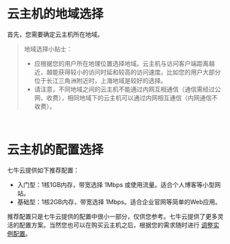 # 云主机的地域选择

首先，您需要确定云主机所在地域。

> 地域选择小贴士：
> - 应根据您的用户所在地理位置选择地域。云主机与访问客户端距离越近，越能获得较小的访问时延和较高的访问速度。比如您的用户大部分位于长江三角洲附近时，上海地域是较好的选择。
> - 请注意，不同地域之间的云主机不能通过内网互相通信（通信需经过公网，收费），相同地域下的云主机可以通过内网相互通信（内网通信不收费）。

<br/>

# 云主机的配置选择

七牛云提供如下推荐配置：

- 入门型：1核1GB内存，带宽选择 1Mbps 或使用流量。适合个人博客等小型网站。
- 基础型：1核2GB内存，带宽选择 1Mbps。适合企业官网等简单的Web应用。

推荐配置只是七牛云提供的配置中很小一部分，仅供您参考。七牛云提供了更多灵活的配置方案。当然您也可以在购买云主机之后，根据您的需求随时进行 [调整实例配置](/fec/manual/adjust-the-instance-configuration)。

